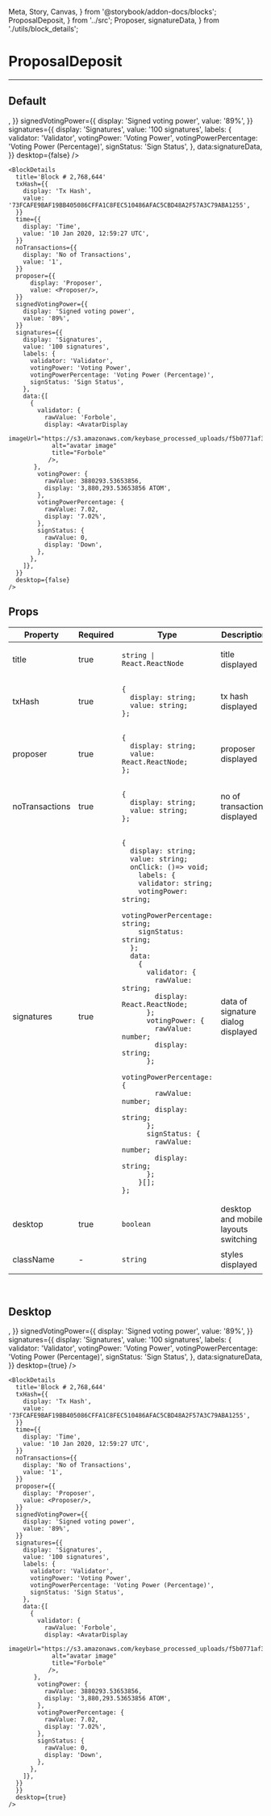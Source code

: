  Meta, Story, Canvas,
} from '@storybook/addon-docs/blocks';
  ProposalDeposit,
} from '../src';
  Proposer, signatureData,
} from './utils/block_details';

<Meta title="ProposalDeposit" component={ProposalDeposit} />

# ProposalDeposit
---

## Default
<Canvas>
  <Story name="Default">
    <ProposalDeposit
    title='Block # 2,768,644'
    txHash={{
    display: 'Tx Hash',
    value: '73FCAFE9BAF19BB405086CFFA1C8FEC510486AFAC5CBD48A2F57A3C79ABA1255',
    }}
    time={{
    display: 'Time',
    value: '10 Jan 2020, 12:59:27 UTC',
    }}
    noTransactions={{
    display: 'No of Transactions',
    value: '1',
    }}
    proposer={{
      display: 'Proposer',
      value: <Proposer/>,
    }}
    signedVotingPower={{
    display: 'Signed voting power',
    value: '89%',
    }}
    signatures={{
    display: 'Signatures',
    value: '100 signatures',
    labels: {
      validator: 'Validator',
      votingPower: 'Voting Power',
      votingPowerPercentage: 'Voting Power (Percentage)',
      signStatus: 'Sign Status',
    },
    data:signatureData,
    }}
    desktop={false} />
  </Story>
</Canvas>

```
<BlockDetails
  title='Block # 2,768,644'
  txHash={{
    display: 'Tx Hash',
    value: '73FCAFE9BAF19BB405086CFFA1C8FEC510486AFAC5CBD48A2F57A3C79ABA1255',
  }}
  time={{
    display: 'Time',
    value: '10 Jan 2020, 12:59:27 UTC',
  }}
  noTransactions={{
    display: 'No of Transactions',
    value: '1',
  }}
  proposer={{
      display: 'Proposer',
      value: <Proposer/>,
  }}
  signedVotingPower={{
    display: 'Signed voting power',
    value: '89%',
  }}
  signatures={{
    display: 'Signatures',
    value: '100 signatures',
    labels: {
      validator: 'Validator',
      votingPower: 'Voting Power',
      votingPowerPercentage: 'Voting Power (Percentage)',
      signStatus: 'Sign Status',
    },
    data:{[
      {
        validator: {
          rawValue: 'Forbole',
          display: <AvatarDisplay
            imageUrl="https://s3.amazonaws.com/keybase_processed_uploads/f5b0771af36b2e3d6a196a29751e1f05_360_360.jpeg"
            alt="avatar image"
            title="Forbole"
           />,
       },
        votingPower: {
          rawValue: 3880293.53653856,
          display: '3,880,293.53653856 ATOM',
        },
        votingPowerPercentage: {
          rawValue: 7.02,
          display: '7.02%',
        },
        signStatus: {
          rawValue: 0,
          display: 'Down',
        },
      },
    ]},
  }}
  desktop={false}
/>
```
## Props
<table>
<thead>
  <tr>
    <th>Property</th>
    <th>Required</th>
    <th>Type</th>
    <th>Description</th>
    <th>Default</th>
  </tr>
  </thead>
<tbody>
  <tr>
    <td>title</td>
    <td>true</td>
    <td>

`string | React.ReactNode`

  </td>
    <td>title displayed</td>
    <td>-</td>
  </tr>
  <tr>
    <td>txHash</td>
    <td>true</td>
    <td>

```
{
  display: string;
  value: string;
};
```

  </td>
    <td>tx hash displayed</td>
    <td>-</td>
  </tr>
  <tr>
    <td>proposer</td>
    <td>true</td>
    <td>

```
{
  display: string;
  value: React.ReactNode;
};
```

  </td>
    <td>proposer displayed</td>
    <td>-</td>
  </tr>
  <tr>
    <td>noTransactions</td>
    <td>true</td>
    <td>

```
{
  display: string;
  value: string;
};
```

  </td>
    <td>no of transactions displayed</td>
    <td>-</td>
  </tr>
  <tr>
    <td>signatures</td>
    <td>true</td>
    <td>

```
{
  display: string;
  value: string;
  onClick: ()=> void;
    labels: {
    validator: string;
    votingPower: string;
    votingPowerPercentage: string;
    signStatus: string;
  };
  data:
    {
      validator: {
        rawValue: string;
        display: React.ReactNode;
      };
      votingPower: {
        rawValue: number;
        display: string;
      };
      votingPowerPercentage: {
        rawValue: number;
        display: string;
      };
      signStatus: {
        rawValue: number;
        display: string;
      };
    }[];
};

```

  </td>
    <td>data of signature dialog displayed</td>
    <td>-</td>
  </tr>
  <tr>
    <td>desktop</td>
    <td>true</td>
    <td>

`boolean`

  </td>
    <td>desktop and mobile layouts switching</td>
    <td>-</td>
  </tr>
  <tr>
    <td>className</td>
    <td>-</td>
    <td>

`string`

  </td>
    <td>styles displayed</td>
    <td>-</td>
  </tr>
</tbody>
  </table>
<br/>



## Desktop
<Canvas>
  <Story name="Desktop">
    <ProposalDeposit
      title='Block # 2,768,644'
      txHash={{
        display: 'Tx Hash',
        value: '73FCAFE9BAF19BB405086CFFA1C8FEC510486AFAC5CBD48A2F57A3C79ABA1255',
      }}
      time={{
        display: 'Time',
        value: '10 Jan 2020, 12:59:27 UTC',
      }}
      noTransactions={{
        display: 'No of Transactions',
        value: '1',
      }}
      proposer={{
        display: 'Proposer',
        value: <Proposer/>,
      }}
      signedVotingPower={{
        display: 'Signed voting power',
        value: '89%',
      }}
      signatures={{
        display: 'Signatures',
        value: '100 signatures',
        labels: {
           validator: 'Validator',
           votingPower: 'Voting Power',
           votingPowerPercentage: 'Voting Power (Percentage)',
           signStatus: 'Sign Status',
        },
        data:signatureData,
      }}
      desktop={true} />
  </Story>
</Canvas>

```
<BlockDetails
  title='Block # 2,768,644'
  txHash={{
    display: 'Tx Hash',
    value: '73FCAFE9BAF19BB405086CFFA1C8FEC510486AFAC5CBD48A2F57A3C79ABA1255',
  }}
  time={{
    display: 'Time',
    value: '10 Jan 2020, 12:59:27 UTC',
  }}
  noTransactions={{
    display: 'No of Transactions',
    value: '1',
  }}
  proposer={{
    display: 'Proposer',
    value: <Proposer/>,
  }}
  signedVotingPower={{
    display: 'Signed voting power',
    value: '89%',
  }}
  signatures={{
    display: 'Signatures',
    value: '100 signatures',
    labels: {
      validator: 'Validator',
      votingPower: 'Voting Power',
      votingPowerPercentage: 'Voting Power (Percentage)',
      signStatus: 'Sign Status',
    },
    data:{[
      {
        validator: {
          rawValue: 'Forbole',
          display: <AvatarDisplay
            imageUrl="https://s3.amazonaws.com/keybase_processed_uploads/f5b0771af36b2e3d6a196a29751e1f05_360_360.jpeg"
            alt="avatar image"
            title="Forbole"
           />,
       },
        votingPower: {
          rawValue: 3880293.53653856,
          display: '3,880,293.53653856 ATOM',
        },
        votingPowerPercentage: {
          rawValue: 7.02,
          display: '7.02%',
        },
        signStatus: {
          rawValue: 0,
          display: 'Down',
        },
      },
    ]},
  }}
  }}
  desktop={true}
/>
```
